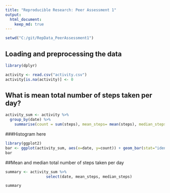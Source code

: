 ```yaml
---
title: "Reproducible Research: Peer Assessment 1"
output: 
  html_document:
    keep_md: true
---
```

```r
setwd("C:/git/RepData_PeerAssessment1")
```
## Loading and preprocessing the data
```r
library(dplyr)

activity <- read.csv("activity.csv")
activity[is.na(activity)] <- 0
```

## What is mean total number of steps taken per day?
```r
activity_sum <- activity %>%
  group_by(date) %>%
    summarise(count = sum(steps), mean_steps= mean(steps), median_steps=median(steps))
```

###Histogram here
```r
library(ggplot2)
bar <- ggplot(activity_sum, aes(x=date, y=count)) + geom_bar(stat="identity") 
bar
```

##Mean and median total number of steps taken per day

```r
summary <- activity_sum %>% 
                  select(date, mean_steps, median_steps)

summary
```
